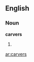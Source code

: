 ==English==

===Noun===
'''carvers'''

# {{plural of|[[carver]]}}

{{anagrams:en/acerrsv}}
[[ar:carvers]]